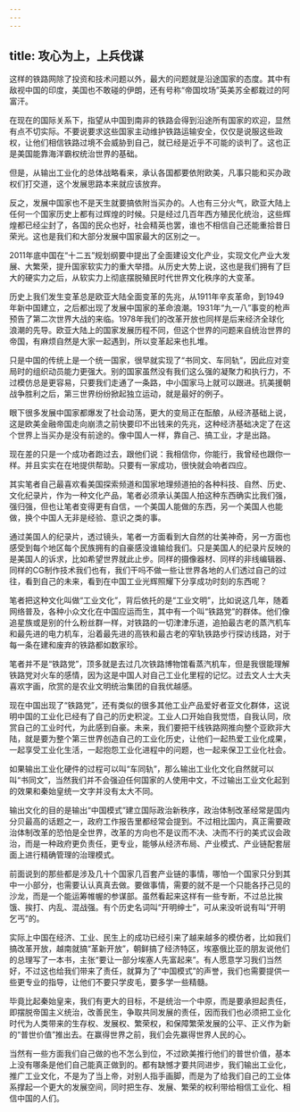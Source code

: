 ```yaml
---
---
---
```

title: 攻心为上，上兵伐谋
---

这样的铁路网除了投资和技术问题以外，最大的问题就是沿途国家的态度。其中有敌视中国的印度，美国也不敢碰的伊朗，还有号称“帝国坟场”英美苏全都栽过的阿富汗。

在现在的国际关系下，指望从中国到南非的铁路会得到沿途所有国家的欢迎，显然有点不切实际。不要说要求这些国家主动维护铁路运输安全，仅仅是说服这些政权，让他们相信铁路过境不会威胁到自己，就已经是近乎不可能的谈判了。这也正是美国能靠海洋霸权统治世界的基础。

但是，从输出工业化的总体战略看来，承认各国都要依附欧美，凡事只能和买办政权们打交道，这个发展思路本来就应该放弃。

反之，发展中国家也不是天生就要搞依附当买办的。人也有三分火气，欧亚大陆上任何一个国家历史上都有过辉煌的时候。只是经过几百年西方殖民化统治，这些辉煌都已经尘封了，各国的民众也好，社会精英也罢，谁也不相信自己还能重拾昔日荣光。这也是我们和大部分发展中国家最大的区别之一。

2011年底中国在“十二五”规划纲要中提出了全面建设文化产业，实现文化产业大发展、大繁荣，提升国家软实力的重大举措。从历史大势上说，这也是我们拥有了巨大的硬实力之后，从软实力上彻底摆脱殖民时代世界文化秩序的大变革。

历史上我们发生变革总是欧亚大陆全面变革的先兆，从1911年辛亥革命，到1949年新中国建立，之后都出现了发展中国家的革命浪潮。1931年“九一八”事变的枪声预告了第二次世界大战的来临。1978年我们的改革开放也同样是后来经济全球化浪潮的先导。欧亚大陆上的国家发展历程不同，但这个世界的问题来自统治世界的帝国，有麻烦自然是大家一起遇到，所以变革起来也扎堆。

只是中国的传统上是一个统一国家，很早就实现了“书同文、车同轨”，因此应对变局时的组织动员能力更强大。别的国家虽然没有我们这么强的凝聚力和执行力，不过模仿总是更容易，只要我们走通了一条路，中小国家马上就可以跟进。抗美援朝战争胜利之后，第三世界纷纷掀起独立运动，就是最好的例子。

眼下很多发展中国家都爆发了社会动荡，更大的变局正在酝酿，从经济基础上说，这是欧美金融帝国走向崩溃之前快要印不出钱来的先兆，这种经济基础决定了在这个世界上当买办是没有前途的。像中国人一样，靠自己、搞工业，才是出路。

现在差的只是一个成功者跑过去，跟他们说：我相信你，你能行，我曾经也跟你一样。并且实实在在地提供帮助。只要有一家成功，很快就会响者四应。

其实笔者自己最喜欢看美国探索频道和国家地理频道拍的各种科技、自然、历史、文化纪录片，作为一种文化产品，笔者必须承认美国人拍这种东西确实比我们强，强归强，但也让笔者变得更有自信，一个美国人能做的东西，另一个美国人也能做，换个中国人无非是经验、意识之类的事。

通过美国人的纪录片，透过镜头，笔者一方面看到大自然的壮美神奇，另一方面也感受到每个地区每个民族拥有的自豪感没谁输给我们。只是美国人的纪录片反映的是美国人的诉求，比如希望世界就此止步。同样的摄像器材、同样的非线编辑器、同样的CG制作技术我们也有，我们干吗不做一些让世界各地的人们透过自己的过往，看到自己的未来，看到在中国工业光辉照耀下分享成功时刻的东西呢？

笔者把这种文化叫做“工业文化”，背后依托的是“工业文明”，比如说这几年，随着网络普及，各种小众文化在中国应运而生，其中有一个叫“铁路党”的群体。他们像追星族或是别的什么粉丝群一样，对铁路的一切津津乐道，追拍最古老的蒸汽机车和最先进的电力机车，沿着最先进的高铁和最古老的窄轨铁路步行探访线路，对于每一条在建和废弃的铁路都如数家珍。

笔者并不是“铁路党”，顶多就是去过几次铁路博物馆看蒸汽机车，但是我很能理解铁路党对火车的感情，因为这是中国人对自己工业化里程的记忆。过去文人士大夫喜欢字画，欣赏的是农业文明统治集团的自我优越感。

现在中国出现了“铁路党”，还有类似的很多其他工业产品爱好者亚文化群体，这说明中国的工业化已经有了自己的历史积淀。工业人口开始自我觉悟，自我认同，欣赏自己的工业时代，为此感到自豪。未来，我们要把干线铁路网推向整个亚欧非大陆，就是要为整个第三世界创造自己的工业化历史，让他们一起热爱工业化成果，一起享受工业化生活，一起抱怨工业化进程中的问题，也一起来保卫工业化社会。

如果输出工业化硬件的过程可以叫“车同轨”，那么输出工业化文化自然就可以叫“书同文”，当然我们并不会强迫任何国家的人使用中文，不过输出工业文化起到的效果和秦始皇统一文字并没有太大不同。

输出文化的目的是输出“中国模式”建立国际政治新秩序，政治体制改革经常是国内分贝最高的话题之一，政府工作报告里都经常会提到。不过相比国内，真正需要政治体制改革的恐怕是全世界，改革的方向也不是议而不决、决而不行的美式议会政治，而是一种政府更负责任，更专业，能够从经济布局、产业模式、产业链配套层面上进行精确管理的治理模式。

前面说到的那些都是涉及几十个国家几百套产业链的事情，哪怕一个国家只分到其中一小部分，也需要认认真真去做。要做事情，需要的就不是一个只能各抒己见的沙龙，而是一个能运筹帷幄的参谋部。虽然看起来这样有一些专断，不过总比挨饿、挨打、内乱、混战强。有个历史名词叫“开明绅士”，可从来没听说有叫“开明乞丐”的。

实际上中国在经济、工业、民生上的成功已经引来了越来越多的模仿者，比如我们搞改革开放，越南就搞“革新开放”，朝鲜搞了经济特区，埃塞俄比亚的朋友说他们的总理写了一本书，主张“要让一部分埃塞人先富起来”。有人愿意学习我们当然好，不过这也给我们带来了责任，就算为了“中国模式”的声誉，我们也需要提供一些更专业的指导，让他们不要只学皮毛，要多学一些精髓。

毕竟比起秦始皇来，我们有更大的目标，不是统治一个中原，而是要承担起责任，即摆脱帝国主义统治，改善民生，争取共同发展的责任，因而我们也必须把工业化时代为人类带来的生存权、发展权、繁荣权，和保障繁荣发展的公平、正义作为新的“普世价值”推出去。在赢得世界之前，我们会先赢得世界人民的心。

当然有一些方面我们自己做的也不怎么到位，不过欧美推行他们的普世价值，基本上没有哪条是他们自己能真正做到的。都有缺憾才要共同进步，我们输出工业化，推广工业文化，不是为了当上帝，对别人指手画脚，而是为了给我们自己的工业体系撑起一个更大的发展空间，同时把生存、发展、繁荣的权利带给相信工业化、相信中国的人们。